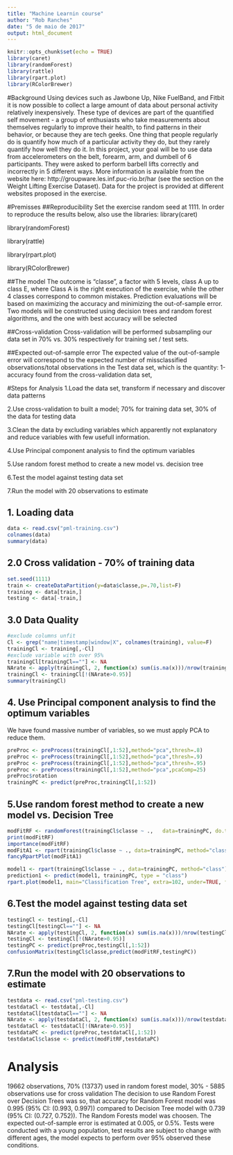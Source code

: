 ---
title: "Machine Learnin course"
author: "Rob Ranches"
date: "5 de maio de 2017"
output: html_document
---

```{r setup, include=FALSE}
knitr::opts_chunk$set(echo = TRUE)
library(caret)
library(randomForest)
library(rattle)
library(rpart.plot)
library(RColorBrewer)

```

#Background
Using devices such as Jawbone Up, Nike FuelBand, and Fitbit it is now possible to collect a large amount of data about personal activity relatively inexpensively. These type of devices are part of the quantified self movement - a group of enthusiasts who take measurements about themselves regularly to improve their health, to find patterns in their behavior, or because they are tech geeks. One thing that people regularly do is quantify how much of a particular activity they do, but they rarely quantify how well they do it. In this project, your goal will be to use data from accelerometers on the belt, forearm, arm, and dumbell of 6 participants. They were asked to perform barbell lifts correctly and incorrectly in 5 different ways. More information is available from the website here: http://groupware.les.inf.puc-rio.br/har (see the section on the Weight Lifting Exercise Dataset).
Data for the project is provided at different websites proposed in the exercise.

#Premisses
##Reproducibility
Set the exercise random seed at 1111. In order to reproduce the results below, also use the libraries:
library(caret)

library(randomForest)

library(rattle)

library(rpart.plot)

library(RColorBrewer)


##The model
The outcome is "classe", a factor with 5 levels, class A up to class E, where Class A is the right execution of the exercise, while the other 4 classes correspond to common mistakes.
Prediction evaluations will be based on maximizing the accuracy and minimizing the out-of-sample error.
Two models will be constructed using decision trees and random forest algorithms, and the one with best accuracy will be selected

##Cross-validation
Cross-validation will be performed subsampling our data set in 70% vs. 30% respectively for training set / test sets.

##Expected out-of-sample error
The expected value of the out-of-sample error will correspond to the expected number of missclassified observations/total observations in the Test data set, which is the quantity: 1-accuracy found from the cross-validation data set,

#Steps for Analysis
1.Load the data set, transform if necessary and discover data patterns

2.Use cross-validation to built a model; 70% for  training data set, 30% of the data for testing data

3.Clean the data by excluding variables which apparently not explanatory and reduce variables with few usefull information.

4.Use Principal component analysis to find the optimum variables

5.Use random forest method to create a new model vs. decision tree

6.Test the model against testing data set

7.Run the model with 20 observations to estimate


## 1. Loading data
```{r lendo, results="hide"}
data <- read.csv("pml-training.csv")
colnames(data)
summary(data)
```
## 2.0 Cross validation - 70% of training data

```{r cvetapa1}

set.seed(1111)
train <- createDataPartition(y=data$classe,p=.70,list=F)
training <- data[train,]
testing <- data[-train,]
```
## 3.0 Data Quality

```{r cveclean, results="hide"}
#exclude columns unfit
Cl <- grep("name|timestamp|window|X", colnames(training), value=F) 
trainingCl <- training[,-Cl]
#exclude variable with over 95%
trainingCl[trainingCl==""] <- NA
NArate <- apply(trainingCl, 2, function(x) sum(is.na(x)))/nrow(trainingCl)
trainingCl <- trainingCl[!(NArate>0.95)]
summary(trainingCl)
```
## 4. Use Principal component analysis to find the optimum variables
We have found massive number of variables, so we must apply PCA to reduce them.

```{r cvclean2, results="hide"}
preProc <- preProcess(trainingCl[,1:52],method="pca",thresh=.8) 
preProc <- preProcess(trainingCl[,1:52],method="pca",thresh=.9)
preProc <- preProcess(trainingCl[,1:52],method="pca",thresh=.95)
preProc <- preProcess(trainingCl[,1:52],method="pca",pcaComp=25) 
preProc$rotation
trainingPC <- predict(preProc,trainingCl[,1:52])
```
## 5.Use random forest method to create a new model vs. Decision Tree
```{r cvrd1}
modFitRF <- randomForest(trainingCl$classe ~ .,   data=trainingPC, do.trace=F)
print(modFitRF)
importance(modFitRF)
modFitA1 <- rpart(trainingCl$classe ~ ., data=trainingPC, method="class")
fancyRpartPlot(modFitA1)

model1 <- rpart(trainingCl$classe ~ ., data=trainingPC, method="class")
prediction1 <- predict(model1, trainingPC, type = "class")
rpart.plot(model1, main="Classification Tree", extra=102, under=TRUE, faclen=0)
```








## 6.Test the model against testing data set
```{r cvtm1}
testingCl <- testing[,-Cl]
testingCl[testingCl==""] <- NA
NArate <- apply(testingCl, 2, function(x) sum(is.na(x)))/nrow(testingCl)
testingCl <- testingCl[!(NArate>0.95)]
testingPC <- predict(preProc,testingCl[,1:52])
confusionMatrix(testingCl$classe,predict(modFitRF,testingPC))
```
## 7.Run the model with 20 observations to estimate
```{r cvtm2}
testdata <- read.csv("pml-testing.csv")
testdataCl <- testdata[,-Cl]
testdataCl[testdataCl==""] <- NA
NArate <- apply(testdataCl, 2, function(x) sum(is.na(x)))/nrow(testdataCl)
testdataCl <- testdataCl[!(NArate>0.95)]
testdataPC <- predict(preProc,testdataCl[,1:52])
testdataCl$classe <- predict(modFitRF,testdataPC)
```
# Analysis

19662 observations, 70% (13737) used in random forest model, 30% - 5885 observations use for cross validation
The decision to use Random Forest over Decision Trees was so, that accuracy for Random Forest model was 0.995 (95% CI: (0.993, 0.997)) compared to Decision Tree model with 0.739 (95% CI: (0.727, 0.752)). 
The Random Forests model was choosen. The expected out-of-sample error is estimated at 0.005, or 0.5%.
Tests were conducted with a young population, test results are subject to change with different ages, the model expects to perform over 95% observed these conditions.